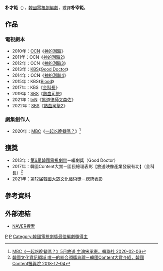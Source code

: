 {{Otheruses|subject=韓國電視劇編劇|other=同名韓國電視劇導演|朴才范}}
{{Otheruses|subject=韓國電視劇編劇|other=同名饒舌歌手、組合[[2PM|2PM]]前成員|朴載範}}
{{藝人
| 姓名     = 朴才範 
| 類型     = 編劇
| 圖片     = 
| 圖片尺寸 = 
| 圖片簡介 = 
| 原名     = 
| 外文名   = 박재범
| 外文     = ko
| 羅馬拼音 = Park Jae Bum
| 英文名   = 
| 綽號     = 
| 其他藝名 = 
| 國籍     = {{ROK}}
| 民族     = 
| 籍貫     = 
| 出生日期 = 
| 出生地點 = 
| 職業     = [[編劇|編劇]]
| 語言     = [[韓語|韓語]]
| 教育程度 = 
| 配偶     = 
| 出身地   = 
| 出道作   = 
| 出道日期 = 1984年
| 代表作   = 
| 活躍年代 = 
| 經紀公司 = 
}}

'''朴才範'''（{{lang-ko|박재범}}），[[韓國|韓國]][[電視劇|電視劇]][[編劇|編劇]]，或譯'''朴宰範'''。

== 作品 == 
=== 電視劇本 ===
*2010年：[[OCN_(頻道)|OCN]]《[[神的測驗|神的測驗]]》
*2011年：OCN《[[神的測驗|神的測驗2]]》
*2012年：OCN《[[神的測驗|神的測驗3]]》
*2013年：[[韓國放送公社|KBS]]《[[Good_Doctor|Good Doctor]]》
*2014年：OCN《[[神的測驗|神的測驗4]]》
*2015年：KBS《[[Blood_(電視劇)|Blood]]》
*2017年：KBS《[[金科長|金科長]]》
*2019年：[[SBS_(韓國)|SBS]]《[[熱血司祭|熱血司祭]]》
*2021年：[[tvN|tvN]]《[[黑道律師文森佐|黑道律師文森佐]]》
*2022年：[[SBS_(韓國)|SBS]]《[[熱血司祭2|熱血司祭2]]》

=== 劇集創作人 ===
*2020年：[[文化廣播公司|MBC]]《[[一起吃晚餐嗎？|一起吃晚餐嗎？]]》<ref>[https://www.yna.co.kr/view/AKR20200206058400005 MBC《一起吃晚餐嗎？》5月放送 主演宋承憲，韓聯社 2020-02-06]</ref>

== 獲獎 ==
*2013年：[[韓國電視劇節#第六屆（2013年）|第6屆韓國電視劇賞]]－編劇獎（Good Doctor）
*2017年：韓國Content大賞－國民總理表彰【放送映像產業發展有功】（金科長）<ref>[https://m.post.naver.com/viewer/postView.nhn?volumeNo=17231386&memberNo=28980604 韓國文化資訊領域 唯一的統合頒獎典禮－韓國Content大賞介紹，韓國Content振興院 2018-12-04]</ref>
*2021年：第12届[[韓國大眾文化藝術獎|韓國大眾文化藝術獎]]－總統表彰

== 參考資料 ==
{{reflist}}

== 外部連結 ==
*[http://people.search.naver.com/search.naver?where=nexearch&sm=tab_ppn&query=%EB%B0%95%EC%9E%AC%EB%B2%94&os=189081&ie=utf8&key=PeopleService NAVER搜索] {{Wayback|url=http://people.search.naver.com/search.naver?where=nexearch&sm=tab_ppn&query=%EB%B0%95%EC%9E%AC%EB%B2%94&os=189081&ie=utf8&key=PeopleService |date=20200418103804 }}{{ko}}

{{A Story}}
[[Category:韓國編劇|P]]
[[Category:朴姓|P]]
[[Category:韓國電視劇獎最佳編劇獎得主|Category:韓國電視劇獎最佳編劇獎得主]]